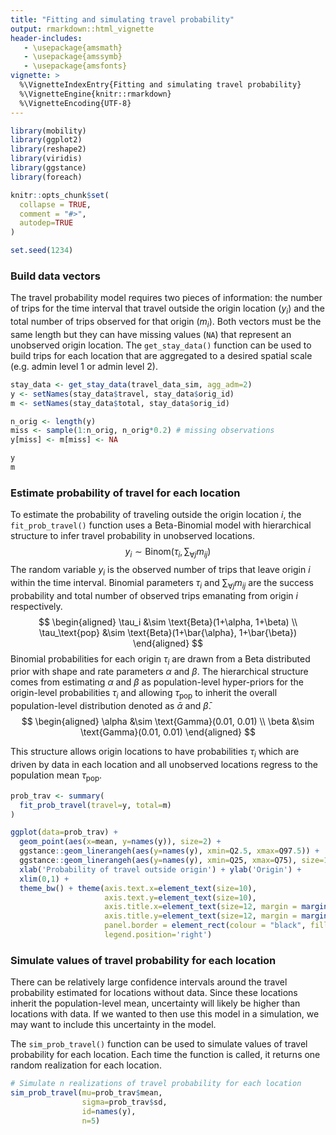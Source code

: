 ```yaml
---
title: "Fitting and simulating travel probability"
output: rmarkdown::html_vignette
header-includes:
   - \usepackage{amsmath}
   - \usepackage{amssymb}
   - \usepackage{amsfonts}
vignette: >
  %\VignetteIndexEntry{Fitting and simulating travel probability}
  %\VignetteEngine{knitr::rmarkdown}
  %\VignetteEncoding{UTF-8}
---
```


```r
library(mobility)
library(ggplot2)
library(reshape2)
library(viridis)
library(ggstance)
library(foreach)

knitr::opts_chunk$set(
  collapse = TRUE,
  comment = "#>",
  autodep=TRUE
)

set.seed(1234)
```

### Build data vectors
The travel probability model requires two pieces of information: the number of trips for the time interval that travel outside the origin location ($y_i$) and the total number of trips observed for that origin ($m_i$). Both vectors must be the same length but they can have missing values (`NA`) that represent an unobserved origin location. The `get_stay_data()` function can be used to build trips for each location that are aggregated to a desired spatial scale (e.g. admin level 1 or admin level 2).
```r
stay_data <- get_stay_data(travel_data_sim, agg_adm=2)
y <- setNames(stay_data$travel, stay_data$orig_id)
m <- setNames(stay_data$total, stay_data$orig_id)

n_orig <- length(y)
miss <- sample(1:n_orig, n_orig*0.2) # missing observations
y[miss] <- m[miss] <- NA

y
m
```


### Estimate probability of travel for each location
To estimate the probability of traveling outside the origin location $i$, the `fit_prob_travel()` function uses a Beta-Binomial model with hierarchical structure to infer travel probability in unobserved locations.
$$
y_i \sim \text{Binom}(\tau_i, \sum_{\forall j} m_{ij})
$$
The random variable $y_i$ is the observed number of trips that leave origin $i$ within the time interval. Binomial parameters $\tau_i$ and $\sum_{\forall j} m_{ij}$ are the success probability and total number of observed trips emanating from origin $i$ respectively. 
$$
\begin{aligned}
\tau_i &\sim \text{Beta}(1+\alpha, 1+\beta) \\
\tau_\text{pop} &\sim \text{Beta}(1+\bar{\alpha}, 1+\bar{\beta})
\end{aligned}
$$
Binomial probabilities for each origin $\tau_i$ are drawn from a Beta distributed prior with shape and rate parameters $\alpha$ and $\beta$. The hierarchical structure comes from estimating $\alpha$ and $\beta$ as population-level hyper-priors for the origin-level probabilities $\tau_i$ and allowing $\tau_\text{pop}$ to inherit the overall population-level distribution denoted as $\bar{\alpha}$ and $\bar{\beta}$.
$$
\begin{aligned}
\alpha &\sim \text{Gamma}(0.01, 0.01) \\
\beta &\sim \text{Gamma}(0.01, 0.01)
\end{aligned}
$$  

This structure allows origin locations to have probabilities $\tau_i$ which are driven by data in each location and all unobserved locations regress to the population mean $\tau_\text{pop}$.
```r
prob_trav <- summary(
  fit_prob_travel(travel=y, total=m)
)
```
```r
ggplot(data=prob_trav) +
  geom_point(aes(x=mean, y=names(y)), size=2) +
  ggstance::geom_linerangeh(aes(y=names(y), xmin=Q2.5, xmax=Q97.5)) +
  ggstance::geom_linerangeh(aes(y=names(y), xmin=Q25, xmax=Q75), size=1) +
  xlab('Probability of travel outside origin') + ylab('Origin') +
  xlim(0,1) +
  theme_bw() + theme(axis.text.x=element_text(size=10),
                     axis.text.y=element_text(size=10),
                     axis.title.x=element_text(size=12, margin = margin(t = 15)),
                     axis.title.y=element_text(size=12, margin = margin(r = 15)),
                     panel.border = element_rect(colour = "black", fill=NA, size=1),
                     legend.position='right')
```

### Simulate values of travel probability for each location
There can be relatively large confidence intervals around the travel probability estimated for locations without data. Since these locations inherit the population-level mean, uncertainty will likely be higher than locations with data. If we wanted to then use this model in a simulation, we may want to include this uncertainty in the model.

The `sim_prob_travel()` function can be used to simulate values of travel probability for each location. Each time the function is called, it returns one random realization for each location.

```r
# Simulate n realizations of travel probability for each location
sim_prob_travel(mu=prob_trav$mean,
                sigma=prob_trav$sd,
                id=names(y),
                n=5)
```

